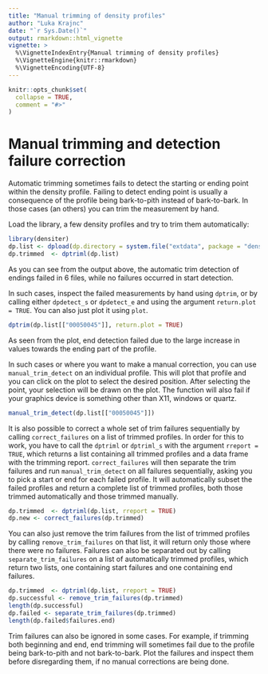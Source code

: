 ```yaml
---
title: "Manual trimming of density profiles"
author: "Luka Krajnc"
date: "`r Sys.Date()`"
output: rmarkdown::html_vignette
vignette: >
  %\VignetteIndexEntry{Manual trimming of density profiles}
  %\VignetteEngine{knitr::rmarkdown}
  %\VignetteEncoding{UTF-8}
---
```


```r
knitr::opts_chunk$set(
  collapse = TRUE,
  comment = "#>"
)
```

# Manual trimming and detection failure correction

Automatic trimming sometimes fails to detect the starting or ending point within the density profile. Failing to detect ending point is usually a consequence of the profile being bark-to-pith instead of bark-to-bark. In those cases (an others) you can trim the measurement by hand.

Load the library, a few density profiles and try to trim them automatically:
```r
library(densiter)
dp.list <- dpload(dp.directory = system.file("extdata", package = "densiter"))
dp.trimmed  <- dptriml(dp.list)
```

As you can see from the output above, the automatic trim detection of endings failed in 6 files, while no failures occurred in start detection.

In such cases, inspect the failed measurements by hand using `dptrim`, or by calling either `dpdetect_s` or `dpdetect_e` and using the argument `return.plot = TRUE`. You can also just plot it using `plot`.

```r
dptrim(dp.list[["00050045"]], return.plot = TRUE)
```

As seen from the plot, end detection failed due to the large increase in values towards the ending part of the profile.

In such cases or where you want to make a manual correction, you can use `manual_trim_detect` on an individual profile. This will plot that profile and you can click on the plot to select the desired position. After selecting the point, your selection will be drawn on the plot. The function will also fail if your graphics device is something other than X11, windows or quartz.
```r
manual_trim_detect(dp.list[["00050045"]])
```

It is also possible to correct a whole set of trim failures sequentially by calling `correct_failures` on a list of trimmed profiles. In order for this to work, you have to call the `dptriml` or `dptriml_s` with the argument `rreport = TRUE`, which returns a list containing all trimmed profiles and a data frame with the trimming report. `correct_failures` will then separate the trim failures and run `manual_trim_detect` on all failures sequentially, asking you to pick a start or end for each failed profile. It will automatically subset the failed profiles and return a complete list of trimmed profiles, both those trimmed automatically and those trimmed manually.

```r
dp.trimmed  <- dptriml(dp.list, rreport = TRUE)
dp.new <- correct_failures(dp.trimmed)
```

You can also just remove the trim failures from the list of trimmed profiles by calling `remove_trim_failures` on that list, it will return only those where there were no failures. Failures can also be separated out by calling `separate_trim_failures` on a list of automatically trimmed profiles, which return two lists, one containing start failures and one containing end failures.
```r
dp.trimmed  <- dptriml(dp.list, rreport = TRUE)
dp.successful <- remove_trim_failures(dp.trimmed)
length(dp.successful)
dp.failed <- separate_trim_failures(dp.trimmed)
length(dp.failed$failures.end)
```

Trim failures can also be ignored in some cases. For example, if trimming both beginning and end, end trimming will sometimes fail due to the profile being bark-to-pith and not bark-to-bark. Plot the failures and inspect them before disregarding them, if no manual corrections are being done.
